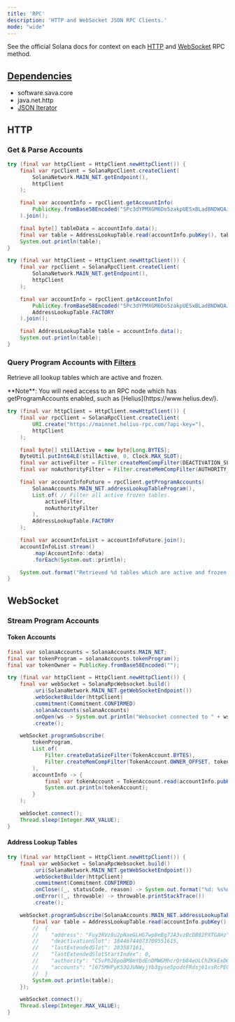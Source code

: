 ```yaml
---
title: 'RPC'
description: 'HTTP and WebSocket JSON RPC Clients.'
mode: "wide"
---
```


See the official Solana docs for context on each [HTTP](https://solana.com/docs/rpc/http)
and [WebSocket](https://solana.com/docs/rpc/websocket) RPC method.

<Card title="GitHub Repository" icon="github" horizontal={true} href="https://github.com/sava-software/sava"/>

## [Dependencies](https://github.com/sava-software/sava/blob/main/rpc/src/main/java/module-info.java)
  - software.sava.core
  - java.net.http
  - [JSON Iterator](https://github.com/comodal/json-iterator?tab=readme-ov-file#json-iterator)

## HTTP

### Get & Parse Accounts

```java
try (final var httpClient = HttpClient.newHttpClient()) {
    final var rpcClient = SolanaRpcClient.createClient(
        SolanaNetwork.MAIN_NET.getEndpoint(),
        httpClient
    );

    final var accountInfo = rpcClient.getAccountInfo(
        PublicKey.fromBase58Encoded("SPc3dYPMXGM6Do5zakpUESxBLadBNDWQAJ6ww6QZALT"),
    ).join();

    final byte[] tableData = accountInfo.data();
    final var table = AddressLookupTable.read(accountInfo.pubKey(), tableData);
    System.out.println(table);
}
```

```java
try (final var httpClient = HttpClient.newHttpClient()) {
    final var rpcClient = SolanaRpcClient.createClient(
        SolanaNetwork.MAIN_NET.getEndpoint(),
        httpClient
    );

    final var accountInfo = rpcClient.getAccountInfo(
        PublicKey.fromBase58Encoded("SPc3dYPMXGM6Do5zakpUESxBLadBNDWQAJ6ww6QZALT"),
        AddressLookupTable.FACTORY
    ).join();

    final AddressLookupTable table = accountInfo.data();
    System.out.println(table);
}
```

### Query Program Accounts with [Filters](https://solana.com/docs/rpc#filter-criteria)

Retrieve all lookup tables which are active and frozen.

<Info>
  **Note**: You will need access to an RPC node which has getProgramAccounts enabled, such as [Helius](https://www.helius.dev/).
</Info>

```java
try (final var httpClient = HttpClient.newHttpClient()) {
    final var rpcClient = SolanaRpcClient.createClient(
        URI.create("https://mainnet.helius-rpc.com/?api-key="),
        httpClient
    );

    final byte[] stillActive = new byte[Long.BYTES];
    ByteUtil.putInt64LE(stillActive, 0, Clock.MAX_SLOT);
    final var activeFilter = Filter.createMemCompFilter(DEACTIVATION_SLOT_OFFSET, stillActive);
    final var noAuthorityFilter = Filter.createMemCompFilter(AUTHORITY_OPTION_OFFSET, new byte[]{0});

    final var accountInfoFuture = rpcClient.getProgramAccounts(
        SolanaAccounts.MAIN_NET.addressLookupTableProgram(),
        List.of( // Filter all active frozen tables.
            activeFilter,
            noAuthorityFilter
        ),
        AddressLookupTable.FACTORY
    );

    final var accountInfoList = accountInfoFuture.join();
    accountInfoList.stream()
        .map(AccountInfo::data)
        .forEach(System.out::println);

    System.out.format("Retrieved %d tables which are active and frozen.%n", accountInfoList.size());
}
```

## WebSocket

### Stream Program Accounts

#### Token Accounts

```java
final var solanaAccounts = SolanaAccounts.MAIN_NET;
final var tokenProgram = solanaAccounts.tokenProgram();
final var tokenOwner = PublicKey.fromBase58Encoded("");

try (final var httpClient = HttpClient.newHttpClient()) {
    final var webSocket = SolanaRpcWebsocket.build()
        .uri(SolanaNetwork.MAIN_NET.getWebSocketEndpoint())
        .webSocketBuilder(httpClient)
        .commitment(Commitment.CONFIRMED)
        .solanaAccounts(solanaAccounts)
        .onOpen(ws -> System.out.println("Websocket connected to " + ws.endpoint()))
        .create();

    webSocket.programSubscribe(
        tokenProgram,
        List.of(
            Filter.createDataSizeFilter(TokenAccount.BYTES),
            Filter.createMemCompFilter(TokenAccount.OWNER_OFFSET, tokenOwner)
        ),
        accountInfo -> {
            final var tokenAccount = TokenAccount.read(accountInfo.pubKey(), accountInfo.data());
            System.out.println(tokenAccount);
        }
    );

    webSocket.connect();
    Thread.sleep(Integer.MAX_VALUE);
}
```

#### Address Lookup Tables

```java
try (final var httpClient = HttpClient.newHttpClient()) {
    final var webSocket = SolanaRpcWebsocket.build()
        .uri(SolanaNetwork.MAIN_NET.getWebSocketEndpoint())
        .webSocketBuilder(httpClient)
        .commitment(Commitment.CONFIRMED)
        .onClose((_, statusCode, reason) -> System.out.format("%d: %s%n", statusCode, reason))
        .onError((_, throwable) -> throwable.printStackTrace())
        .create();

    webSocket.programSubscribe(SolanaAccounts.MAIN_NET.addressLookupTableProgram(), accountInfo -> {
        final var table = AddressLookupTable.read(accountInfo.pubKey(), accountInfo.data());
        //  {
        //    "address": "Fuy3RVz8u2pNaeGLHG7wp8eBg7JA3vzBcDB82PXTGAHz",
        //    "deactivationSlot": 18446744073709551615,
        //    "lastExtendedSlot": 283587161,
        //    "lastExtendedSlotStartIndex": 0,
        //    "authority": "C5vPh26poBM8mYbdEnDMWGMhcrQrb84eULChZKkExDG1",
        //    "accounts": "[675MHPyK53QJUNWyjYb3gyse5podtFRdsj61ssRcPEUr, C5vPh26poBM8mYbdEnDMWGMhcrQrb84eULChZKkExDG1, 5hvPX4JoMwKCoYQomQRF4jutJ3JDraj2rGoWsvUZGtyN, 2TzAT9jnyAxna1N2hASrPXftHyVU9mByCHMNKTLtRX82]"
        //  }
        System.out.println(table);
    });

    webSocket.connect();
    Thread.sleep(Integer.MAX_VALUE);
}
```

